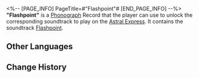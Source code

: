 <%-- [PAGE_INFO]
PageTitle=#"Flashpoint"#
[END_PAGE_INFO] --%>
{{Item Infobox
|id          = 210010
|image       = Item Flashpoint.png
|type        = Disk
|invCategory = Valuables
|rarity      = 3
|effect      = 
|description = A record that can be played on the Express' phonograph. It might be a fortuitous find or a gift from someone else. All sorts of memories surge up when the music plays &mdash; the smiles, encounters, touches, and the excitement of battle. Maybe that is why people still collect records even as society rapidly advances.<br />The current record contains the track ''Flashpoint''.
}}
{{Description|''I forgot to even breathe the moment when the explosion happened.''}}
'''"Flashpoint"''' is a [[Phonograph]] Record that the player can use to unlock the corresponding soundtrack to play on the [[Astral Express]]. It contains the soundtrack [[Flashpoint]].

==Other Languages==
{{Other Languages
|en   = "Flashpoint"
|zhs  = 《一触即发》
|zht  = 《一觸即發》
|ja   = 『一触即発』
|ko   = ≪일촉즉발≫
|es   = Punto crítico
|fr   = «&nbsp;Flashpoint&nbsp;»
|ru   = Flashpoint
|th   = "Flashpoint"
|vi   = Thời Khắc Bùng Nổ
|de   = „Ausbruchsbereit“
|id   = "Flashpoint"
|pt   = "Flashpoint"
}}

==Change History==
{{Change History|1.0}}